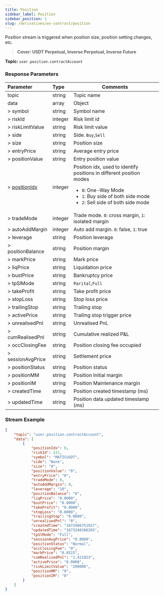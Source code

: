 ```yaml
---
title: Position
sidebar_label: Position
sidebar_position: 1
slug: /derivatives/ws-contract/position
---
```

Position stream is triggered when position size, position setting changes, etc.

> **Cover: USDT Perpetual, Inverse Perpetual, Inverse Future**

**Topic:**
`user.position.contractAccount`

### Response Parameters
| Parameter | Type | Comments|
|:----- |:-----|----- |
|topic |string |Topic name |
|data |array |Object |
|> symbol |string |Symbol name |
|> riskId |integer |Risk limit id |
|> riskLimitValue |string |Risk limit value |
|> side |string |Side. `Buy`,`Sell` |
|> size |string |Position size |
|> entryPrice |string |Average entry price |
|> positionValue |string |Entry position value |
|> [positionIdx](../enum#positionidx) |integer |Position idx, used to identify positions in different position modes<ul><li>`0`: One-Way Mode</li><li>`1`: Buy side of both side mode</li><li>`2`: Sell side of both side mode</li> </ul>|
|> tradeMode |integer |Trade mode. `0`: cross margin, `1`: isolated margin|
|> autoAddMargin |integer |Auto add margin. `0`: false, `1`: true |
|> leverage |string |Position leverage |
|> positionBalance |string |Position margin |
|> markPrice |string |Mark price |
|> liqPrice |string |Liquidation price |
|> bustPrice |string |Bankruptcy price |
|> tpSlMode |string |`Parital`,`Full` |
|> takeProfit |string |Take profit price |
|> stopLoss |string |Stop loss price |
|> trailingStop |string |Trailing stop |
|> activePrice |string |Trailing stop trigger price |
|> unrealisedPnl |string |Unrealised PnL |
|> cumRealisedPnl |string |Cumulative realized P&L |
|> occClosingFee |string |Position closing fee occupied |
|> sessionAvgPrice |string |Settlement price|
|> positionStatus |string |Position status |
|> positionMM |string |Position Initial margin |
|> positionIM |string |Position Maintenance margin |
|> createdTime |string |Position created timestamp (ms) |
|> updatedTime |string |Position data updated timestamp (ms) |

### Stream Example

```json
{
    "topic": "user.position.contractAccount",
    "data": [
        {
            "positionIdx": 0,
            "riskId": 221,
            "symbol": "MATICUSDT",
            "side": "None",
            "size": "0",
            "positionValue": "0",
            "entryPrice": "0",
            "tradeMode": 0,
            "autoAddMargin": 0,
            "leverage": "10",
            "positionBalance": "0",
            "liqPrice": "0.0000",
            "bustPrice": "0.0000",
            "takeProfit": "0.0000",
            "stopLoss": "0.0000",
            "trailingStop": "0.0000",
            "unrealisedPnl": "0",
            "createdTime": "1672986751927",
            "updatedTime": "1673248306265",
            "tpSlMode": "Full",
            "sessionAvgPrice": "0.0000",
            "positionStatus": "Normal",
            "occClosingFee": "0",
            "markPrice": "0.8515",
            "cumRealisedPnl": "2.421023",
            "activePrice": "0.0000",
            "riskLimitValue": "200000",
            "positionMM": "0",
            "positionIM": "0"
        }
    ]
}
```

